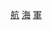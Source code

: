 {{commonscat|United States Marine Corps aviation}}
{{Cat main|美國海軍陸戰隊航空兵}}

[[Category:美國海軍陸戰隊單位與編制|航]]
[[Category:美國軍事航空|海]]
[[Category:美國航空組織|軍]]